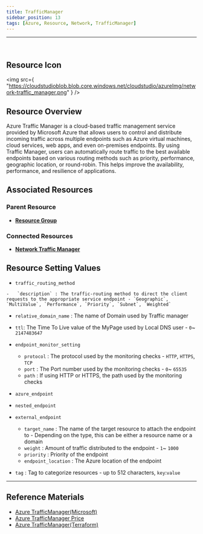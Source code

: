 ```yaml
---
title: TrafficManager
sidebar_position: 13
tags: [Azure, Resource, Network, TrafficManager]
---
```


<hr />
<br />

## Resource Icon

<img
    src={
        "https://cloudstudioblob.blob.core.windows.net/cloudstudio/azureImg/network-traffic_manager.png"
    }
/>

## Resource Overview

Azure Traffic Manager is a cloud-based traffic management service provided by Microsoft Azure that allows users to control and distribute incoming traffic across multiple endpoints such as Azure virtual machines, cloud services, web apps, and even on-premises endpoints. 
By using Traffic Manager, users can automatically route traffic to the best available endpoints based on various routing methods such as priority, performance, geographic location, or round-robin. 
This helps improve the availability, performance, and resilience of applications.

## Associated Resources

### Parent Resource

-   [**Resource Group**](https://docs.cstudio.app/en/docs/resource/azure/Base/ResourceGroup)

### Connected Resources

-   [**Network Traffic Manager**](https://docs.cstudio.app/en/docs/resource/azure/Network/TrafficManager)

## Resource Setting Values

-    `traffic_routing_method`

    -   `description` : The traffic-routing method to direct the client requests to the appropriate service endpoint - `Geographic`, `MultiValue`, `Performance`, `Priority`, `Subnet`, `Weighted`

-   `relative_domain_name` : The name of Domain used by Traffic manager
-   `ttl`: The Time To Live value of the MyPage used by Local DNS user - `0`~ `2147483647`
-   `endpoint_monitor_setting`

    -   `protocol` : The protocol used by the monitoring checks - `HTTP`, `HTTPS`, `TCP`
    -   `port` : The Port number used by the monitoring checks - `0`~ `65535`
    -   `path` : If using HTTP or HTTPS, the path used by the monitoring checks

-   `azure_endpoint`
-   `nested_endpoint`
-   `external_endpoint`

    -   `target_name` : The name of the target resource to attach the endpoint to - Depending on the type, this can be either a resource name or a domain
    -   `weight` : Amount of traffic distributed to the endpoint - `1`~ `1000`
    -   `priority` : Priority of the endpoint
    -   `endpoint_location` : The Azure location of the endpoint
-   `tag` : Tag to categorize resources - up to 512 characters, `key`:`value`

---

## Reference Materials

-   [Azure TrafficManager(Microsoft)](https://learn.microsoft.com/ko-kr/azure/traffic-manager/traffic-manager-overview)
-   [Azure TrafficManager Price](https://azure.microsoft.com/en-us/pricing/details/traffic-manager/)
-   [Azure TrafficManager(Terraform)](https://registry.terraform.io/providers/hashicorp/azurerm/latest/docs/resources/traffic_manager_profile)
